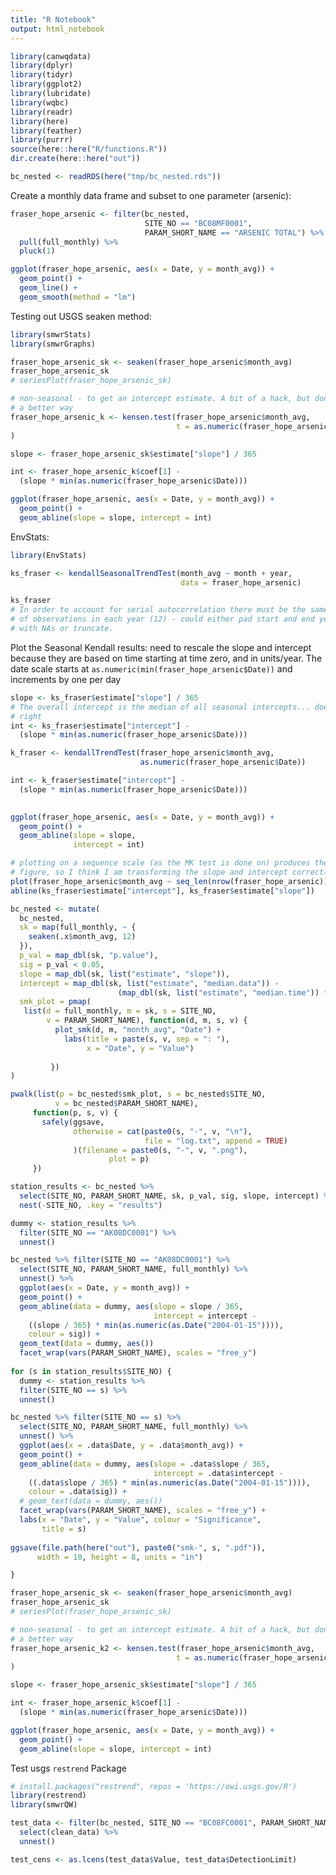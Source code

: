 ```yaml
---
title: "R Notebook"
output: html_notebook
---
```


```r
library(canwqdata)
library(dplyr)
library(tidyr)
library(ggplot2)
library(lubridate)
library(wqbc)
library(readr)
library(here)
library(feather)
library(purrr)
source(here::here("R/functions.R"))
dir.create(here::here("out"))
```

```r
bc_nested <- readRDS(here("tmp/bc_nested.rds"))

```

Create a monthly data frame and subset to one parameter (arsenic):

```r
fraser_hope_arsenic <- filter(bc_nested, 
                              SITE_NO == "BC08MF0001",
                              PARAM_SHORT_NAME == "ARSENIC TOTAL") %>% 
  pull(full_monthly) %>% 
  pluck(1)

ggplot(fraser_hope_arsenic, aes(x = Date, y = month_avg)) + 
  geom_point() + 
  geom_line() +
  geom_smooth(method = "lm")
```



Testing out USGS seaken method:
```r
library(smwrStats)
library(smwrGraphs)

fraser_hope_arsenic_sk <- seaken(fraser_hope_arsenic$month_avg)
fraser_hope_arsenic_sk
# seriesPlot(fraser_hope_arsenic_sk)

# non-seasonal - to get an intercept estimate. A bit of a hack, but don't know
# a better way
fraser_hope_arsenic_k <- kensen.test(fraser_hope_arsenic$month_avg, 
                                     t = as.numeric(fraser_hope_arsenic$Date)
)

slope <- fraser_hope_arsenic_sk$estimate["slope"] / 365

int <- fraser_hope_arsenic_k$coef[1] - 
  (slope * min(as.numeric(fraser_hope_arsenic$Date)))

ggplot(fraser_hope_arsenic, aes(x = Date, y = month_avg)) + 
  geom_point() + 
  geom_abline(slope = slope, intercept = int)

```


EnvStats:

```r
library(EnvStats)

ks_fraser <- kendallSeasonalTrendTest(month_avg ~ month + year, 
                                      data = fraser_hope_arsenic)

ks_fraser
# In order to account for serial autocorrelation there must be the same number
# of observations in each year (12) - could either pad start and end years 
# with NAs or truncate.
```

Plot the Seasonal Kendall results: need to rescale the slope and intercept 
because they are based on time starting at time zero, and in units/year.
The date scale starts at `as.numeric(min(fraser_hope_arsenic$Date))` and increments by one per day

```r
slope <- ks_fraser$estimate["slope"] / 365
# The overall intercept is the median of all seasonal intercepts... doesn't seem
# right
int <- ks_fraser$estimate["intercept"] - 
  (slope * min(as.numeric(fraser_hope_arsenic$Date)))

k_fraser <- kendallTrendTest(fraser_hope_arsenic$month_avg, 
                             as.numeric(fraser_hope_arsenic$Date))

int <- k_fraser$estimate["intercept"] - 
  (slope * min(as.numeric(fraser_hope_arsenic$Date)))
  

ggplot(fraser_hope_arsenic, aes(x = Date, y = month_avg)) + 
  geom_point() + 
  geom_abline(slope = slope, 
              intercept = int)

# plotting on a sequence scale (as the MK test is done on) produces the same 
# figure, so I think I am transforming the slope and intercept correctly.
plot(fraser_hope_arsenic$month_avg ~ seq_len(nrow(fraser_hope_arsenic)))
abline(ks_fraser$estimate["intercept"], ks_fraser$estimate["slope"])

```

```r

bc_nested <- mutate(
  bc_nested, 
  sk = map(full_monthly, ~ {
    seaken(.x$month_avg, 12)
  }), 
  p_val = map_dbl(sk, "p.value"), 
  sig = p_val < 0.05,
  slope = map_dbl(sk, list("estimate", "slope")), 
  intercept = map_dbl(sk, list("estimate", "median.data")) - 
                        (map_dbl(sk, list("estimate", "median.time")) * slope), 
  smk_plot = pmap(
   list(d = full_monthly, m = sk, s = SITE_NO, 
        v = PARAM_SHORT_NAME), function(d, m, s, v) {
          plot_smk(d, m, "month_avg", "Date") + 
            labs(title = paste(s, v, sep = ": "), 
                 x = "Date", y = "Value")
           
         })
)
```

```r
pwalk(list(p = bc_nested$smk_plot, s = bc_nested$SITE_NO, 
          v = bc_nested$PARAM_SHORT_NAME), 
     function(p, s, v) {
       safely(ggsave, 
              otherwise = cat(paste0(s, "-", v, "\n"), 
                              file = "log.txt", append = TRUE)
              )(filename = paste0(s, "-", v, ".png"), 
                      plot = p)
     })
```

```r
station_results <- bc_nested %>%
  select(SITE_NO, PARAM_SHORT_NAME, sk, p_val, sig, slope, intercept) %>% 
  nest(-SITE_NO, .key = "results")

dummy <- station_results %>% 
  filter(SITE_NO == "AK08DC0001") %>% 
  unnest()

bc_nested %>% filter(SITE_NO == "AK08DC0001") %>% 
  select(SITE_NO, PARAM_SHORT_NAME, full_monthly) %>% 
  unnest() %>% 
  ggplot(aes(x = Date, y = month_avg)) + 
  geom_point() + 
  geom_abline(data = dummy, aes(slope = slope / 365, 
                                intercept = intercept -
    ((slope / 365) * min(as.numeric(as.Date("2004-01-15")))), 
    colour = sig)) +
  geom_text(data = dummy, aes())
  facet_wrap(vars(PARAM_SHORT_NAME), scales = "free_y")
  
for (s in station_results$SITE_NO) {
  dummy <- station_results %>% 
  filter(SITE_NO == s) %>% 
  unnest()

bc_nested %>% filter(SITE_NO == s) %>% 
  select(SITE_NO, PARAM_SHORT_NAME, full_monthly) %>% 
  unnest() %>% 
  ggplot(aes(x = .data$Date, y = .data$month_avg)) + 
  geom_point() + 
  geom_abline(data = dummy, aes(slope = .data$slope / 365, 
                                intercept = .data$intercept -
    ((.data$slope / 365) * min(as.numeric(as.Date("2004-01-15")))), 
    colour = .data$sig)) +
  # geom_text(data = dummy, aes())
  facet_wrap(vars(PARAM_SHORT_NAME), scales = "free_y") + 
  labs(x = "Date", y = "Value", colour = "Significance", 
       title = s)
  
ggsave(file.path(here("out"), paste0("smk-", s, ".pdf")), 
      width = 10, height = 8, units = "in")

}
```


```r
fraser_hope_arsenic_sk <- seaken(fraser_hope_arsenic$month_avg)
fraser_hope_arsenic_sk
# seriesPlot(fraser_hope_arsenic_sk)

# non-seasonal - to get an intercept estimate. A bit of a hack, but don't know
# a better way
fraser_hope_arsenic_k2 <- kensen.test(fraser_hope_arsenic$month_avg, 
                                     t = as.numeric(fraser_hope_arsenic$Date)
)

slope <- fraser_hope_arsenic_sk$estimate["slope"] / 365

int <- fraser_hope_arsenic_k$coef[1] - 
  (slope * min(as.numeric(fraser_hope_arsenic$Date)))

ggplot(fraser_hope_arsenic, aes(x = Date, y = month_avg)) + 
  geom_point() + 
  geom_abline(slope = slope, intercept = int)
```

Test usgs `restrend` Package
```r
# install.packages("restrend", repos = 'https://owi.usgs.gov/R')
library(restrend)
library(smwrQW)

test_data <- filter(bc_nested, SITE_NO == "BC08FC0001", PARAM_SHORT_NAME == "ZINC TOTAL") %>% 
  select(clean_data) %>% 
  unnest()

test_cens <- as.lcens(test_data$Value, test_data$DetectionLimit)


```


